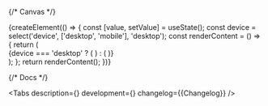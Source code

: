 

<Meta title='Components/DayOfMonthPicker' component={DayOfMonthPicker} id='DayOfMonthPicker' />

{/* Canvas */}

<Story name='DayOfMonthPicker'>
    {createElement(() => {
        const [value, setValue] = useState();
        const device = select('device', ['desktop', 'mobile'], 'desktop');
        const renderContent = () => {
            return (
                <div
                    style={{
                        width: '500px',
                        background: 'var(--color-light-bg-primary)',
                    }}
                >
                    {device === 'desktop' ? (
                        <DayOfMonthPickerDesktop
                            value={value}
                            onChange={setValue}
                            responsive={true}
                            error={boolean('error', false)}
                            hint={text('hint', '')}
                        />
                    ) : (
                        <DayOfMonthPickerMobile
                            value={value}
                            onChange={setValue}
                            responsive={true}
                            error={boolean('error', false)}
                            hint={text('hint', '')}
                        />
                    )}
                </div>
            );
        };
        return renderContent();
    })}
</Story>

{/* Docs */}

<ComponentHeader
    name='DayOfMonthPicker'
    version={packageJson.version}
    package='@alfalab/core-components/day-of-month-picker'
    design='https://www.figma.com/file/3pt8Rutwb6nkAYErTVO86x/04-%E2%80%94-Me2Me-Pull?type=design&node-id=4149-486297&t=AWGZzaCRdegaVxqb-4'
    children='Компонент для выбора дня месяца'
/>

<Tabs
    description={<Description />}
    development={<Development />}
    changelog={<Markdown>{Changelog}</Markdown>}
/>
